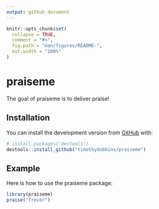 ```yaml
---
output: github_document
---
```


<!-- README.md is generated from README.Rmd. Please edit that file -->

```r
knitr::opts_chunk$set(
  collapse = TRUE,
  comment = "#>",
  fig.path = "man/figures/README-",
  out.width = "100%"
)
```

# praiseme

The goal of praiseme is to deliver praise!

## Installation

You can install the development version from [GitHub](https://github.com/) with:

``` r
# install.packages("devtools")
devtools::install_github("timothydobbins/praiseme")
```
## Example

Here is how to use the praiseme package:

```r
library(praiseme)
praise("Trevor")
```
